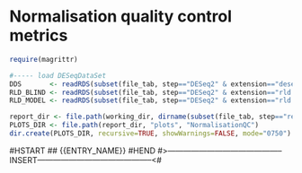 # Normalisation quality control metrics {.tabset}

```r
require(magrittr)

#----- load DESeqDataSet
DDS       <- readRDS(subset(file_tab, step=="DESeq2" & extension=="deseq2.rds" & contrast=="all")$filename)
RLD_BLIND <- readRDS(subset(file_tab, step=="DESeq2" & extension=="rld.blind.rds" & contrast=="all")$filename)
RLD_MODEL <- readRDS(subset(file_tab, step=="DESeq2" & extension=="rld.model.rds" & contrast=="all")$filename)

report_dir <- file.path(working_dir, dirname(subset(file_tab, step=="report" & extension=="tsv" & contrast=="all")$filename))
PLOTS_DIR <- file.path(report_dir, "plots", "NormalisationQC")
dir.create(PLOTS_DIR, recursive=TRUE, showWarnings=FALSE, mode="0750")
```

#HSTART
## {{ENTRY_NAME}}
#HEND
#>--------------------------------------------INSERT--------------------------------------------<#